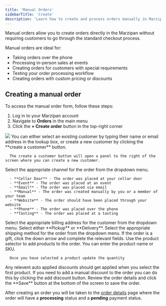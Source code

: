 ```yaml
---
title: 'Manual Orders'
sidebarTitle: 'Create'
description: 'Learn how to create and process orders manually in Marzipan'
---
```


Manual orders allow you to create orders directly in the Marzipan without requiring customers to go through the standard checkout process.

Manual orders are ideal for:

- Taking orders over the phone
- Processing in-person sales at events
- Creating orders for customers with special requirements
- Testing your order processing workflow
- Creating orders with custom pricing or discounts

## Creating a manual order

To access the manual order form, follow these steps:

1. Log in to your Marzipan account
2. Navigate to **Orders** in the main menu
3. Click the **+ Create order** button in the top-right corner

<Frame>
<img src="https://marzipan-cloud.b-cdn.net/0/docs/orders/create-order.png" />
</Frame>

<Steps titleSize="p">
   <Step title="Select customer">
      You can either select an existing customer by typing their name or email address in the lookup box, or create a new customer by clicking the **create a customer** button.

      The create a customer button will open a panel to the right of the screen where you can create a new customer.
   </Step>
   <Step title="Pick a channel">
      Select the appropriate channel for the order from the dropdown menu.

      - **Cellar Door** - The order was placed at your cellar door
      - **Event** - The order was placed at an event
      - **Email** - The order was placed via email
      - **Manual** - The order was created manually by you or a member of your team
      - **Website** - The order should have been placed through your website
      - **Phone** - The order was placed over the phone
      - **Tasting** - The order was placed at a tasting
   </Step>
   <Step title="Select a billing address for the customer">
      Select the appropriate billing address for the customer from the dropdown menu.
   </Step>
   <Step title="Select a shipping option">
      Select either **Pickup** or **Delivery**.
   </Step>
   <Step title="Select a shipping method">
      Select the appropriate shipping method for the order from the dropdown menu.
   </Step>
   <Step title="Gift options">
      If the order is a gift, click the down arrow and complete the relevant fields.

   </Step>
   <Step title="Add items">
      Use the product selector to add products to the order. You can enter the product name or SKU.

      Once you have selected a product update the quantity
   </Step>
   <Step title="Add discounts">
      Any relevent auto applied discounts should get applied when you select the first product. If you need to add a manual discount to the order you can do this by clicking the add discount button.
   </Step>
   <Step title="Save the order">
      Review the order details and click the **Save** button at the bottom of the screen to save the order.
   </Step>

</Steps>

After creating an order you will be taken to the [order details](/orders/details) page where the order will have a **processing** status and a **pending** payment status.